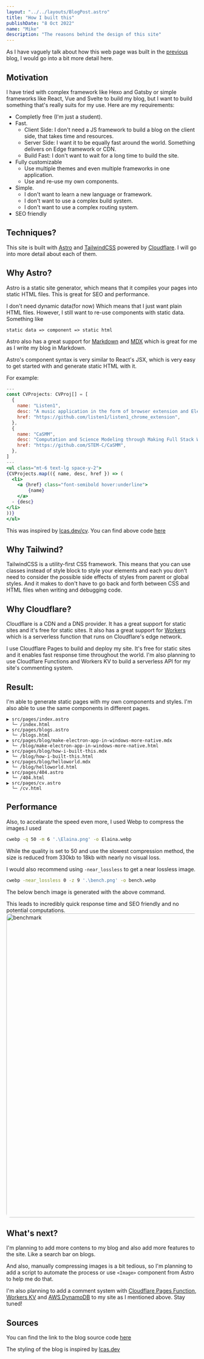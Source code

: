 ```yaml
---
layout: "../../layouts/BlogPost.astro"
title: "How I built this"
publishDate: "8 Oct 2022"
name: "Mike"
description: "The reasons behind the design of this site"
---
```



<Cool name={frontmatter.name} />

As I have vaguely talk about how this web page was built in the [previous](/blog/helloworld) blog, I would go into a bit more detail here.

## Motivation

I have tried with complex framework like Hexo and Gatsby or simple frameworks like React, Vue and Svelte to build my blog, but I want to build something that's really suits for my use. Here are my requirements:

* Completly free (I'm just a student).
* Fast.
  + Client Side: I don't need a JS framework to build a blog on the client side, that takes time and resources.
  + Server Side: I want it to be equally fast around the world. Something delivers on Edge framework or CDN.
  + Build Fast: I don't want to wait for a long time to build the site.
* Fully customizable
  + Use multiple themes and even multiple frameworks in one application.
  + Use and re-use my own components.
* Simple.
  + I don't want to learn a new language or framework.
  + I don't want to use a complex build system.
  + I don't want to use a complex routing system.
* SEO friendly 

## Techniques?

This site is built with [Astro](https://astro.build) and [TailwindCSS](https://tailwindcss.com) powered by [Cloudflare](https://cloudflare.com). I will go into more detail about each of them.

## Why Astro?

Astro is a static site generator, which means that it compiles your pages into static HTML files. This is great for SEO and performance.

I don't need dynamic data(for now) Which means that I just want plain HTML files. However, I still want to re-use components with static data.
Something like
```
static data => component => static html
```
Astro also has a great support for [Markdown](https://www.markdownguide.org) and [MDX](https://mdxjs.com) which is great for me as I write my blog in Markdown.

Astro's component syntax is very similar to React's JSX, which is very easy to get started with and generate static HTML with it.

For example:

```jsx
---
const CVProjects: CVProj[] = [
  {
    name: "Listen1",
    desc: "A music application in the form of browser extension and Electron Application, built on Typescript, Vue 3, Electron and Tailwind Css. Featuring more than 2M users and downloads.",
    href: "https://github.com/listen1/listen1_chrome_extension",
  },
  {
    name: "CaSMM",
    desc: "Computation and Science Modeling through Making Full Stack Web App",
    href: "https://github.com/STEM-C/CaSMM",
  },
]
---
<ul class="mt-6 text-lg space-y-2">
{CVProjects.map(({ name, desc, href }) => (
  <li>
    <a {href} class="font-semibold hover:underline">
        {name}
    </a>
  - {desc}
</li>
))}
</ul>

```

This was inspired by [lcas.dev/cv](https://lcas.dev/cv). You can find above code [here](https://github.com/mikelxk/astro-site/blob/main/src/pages/cv.astro#L79)

## Why Tailwind?

TailwindCSS is a utility-first CSS framework. This means that you can use classes instead of style block to style your elements and each you don't need to consider the possible side effects of styles from parent or global styles. And it makes to don't have to go back and forth between CSS and HTML files when writing and debugging code.

## Why Cloudflare?

Cloudflare is a CDN and a DNS provider. It has a great support for static sites and it's free for static sites. It also has a great support for [Workers](https://workers.cloudflare.com) which is a serverless function that runs on Cloudflare's edge network.

I use Cloudflare Pages to build and deploy my site. It's free for static sites and it enables fast response time throughout the world.
I'm also planning to use Cloudflare Functions and Workers KV to build a serverless API for my site's commenting system.

## Result:

I'm able to generate static pages with my own components and styles. I'm also able to use the same components in different pages.

```
▶ src/pages/index.astro
  └─ /index.html
▶ src/pages/blogs.astro
  └─ /blogs.html
▶ src/pages/blog/make-electron-app-in-windows-more-native.mdx
  └─ /blog/make-electron-app-in-windows-more-native.html
▶ src/pages/blog/how-i-built-this.mdx
  └─ /blog/how-i-built-this.html
▶ src/pages/blog/helloworld.mdx
  └─ /blog/helloworld.html
▶ src/pages/404.astro
  └─ /404.html
▶ src/pages/cv.astro
  └─ /cv.html
```

## Performance

Also, to accelarate the speed even more, I used Webp to compress the images.I used 
```bash
cwebp -q 50 -m 6 '.\Elaina.png' -o Elaina.webp
```
While the quality is set to 50 and use the slowest compression method, the size is reduced from 330kb to 18kb with nearly no visual loss.

I would also recommend using ```-near_lossless``` to get a near lossless image.
```bash
cwebp -near_lossless 0 -z 9 '.\bench.png' -o bench.webp
```

The below bench image is generated with the above command.


This leads to incredibly quick response time and SEO friendly and no potential computations.
<img src="/assets/bench.webp" alt="benchmark" width="800" style="border-radius:10px"/>

## What's next?

I'm planning to add more contens to my blog and also add more features to the site. Like a search bar on blogs.

And also, manually compressing images is a bit tedious, so I'm planning to add a script to automate the process or use ``<Image>`` component from Astro to help me do that.

I'm also planning to add a comment system with [Cloudflare Pages Function](https://developers.cloudflare.com/pages/platform/functions/), [Workers KV](https://developers.cloudflare.com/workers/learning/how-kv-works/) and [AWS DynamoDB](https://aws.amazon.com/dynamodb/) to my site as I mentioned above. Stay tuned!

## Sources
You can find the link to the blog source code [here](https://github.com/mikelxk/astro-site)

The styling of the blog is inspired by [lcas.dev](https://lcas.dev)